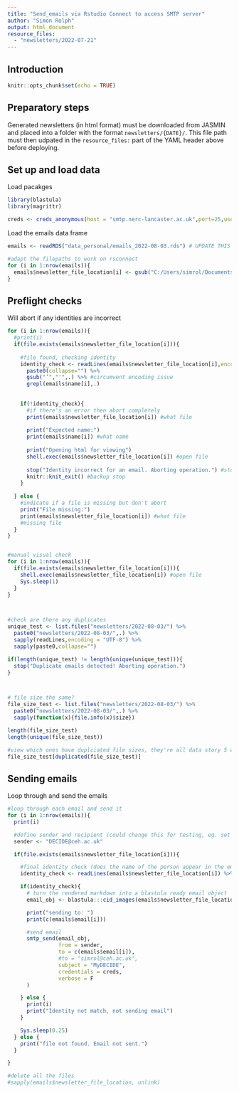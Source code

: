```yaml
---
title: "Send_emails via Rstudio Connect to access SMTP server"
author: "Simon Rolph"
output: html_document
resource_files:
  - "newsletters/2022-07-21"
---
```



## Introduction



```r
knitr::opts_chunk$set(echo = TRUE)
```

## Preparatory steps

Generated newsletters (in html format) must be downloaded from JASMIN and placed into a folder with the format `newsletters/{DATE}/`. This file path must then udpated in the `resource_files:` part of the YAML header above before deploying.

## Set up and load data

Load pacakges

```r
library(blastula)
library(magrittr)

creds <- creds_anonymous(host = "smtp.nerc-lancaster.ac.uk",port=25,use_ssl = T)

```

Load the emails data frame

```r
emails <- readRDS("data_personal/emails_2022-08-03.rds") # UPDATE THIS TO THE LASTEST FILE

#adapt the filepaths to work on rsconnect
for (i in 1:nrow(emails)){
  emails$newsletter_file_location[i] <- gsub("C:/Users/simrol/Documents/R/DECIDE-WP3-newsletter/","", emails$newsletter_file_location[i])
}

```

## Preflight checks

Will abort if any identities are incorrect

```r
for (i in 1:nrow(emails)){
  #print(i)
  if(file.exists(emails$newsletter_file_location[i])){
    
    #file found, checking identity
    identity_check <- readLines(emails$newsletter_file_location[i],encoding = "UTF-8") %>% 
      paste0(collapse="") %>% 
      gsub("’","'",.) %>% #circumvent encoding issue
      grepl(emails$name[i],.)
    
    
    if(!identity_check){
      #if there's an error then abort completely
      print(emails$newsletter_file_location[i]) #what file
      
      print("Expected name:")
      print(emails$name[i]) #what name
      
      print("Opening html for viewing")
      shell.exec(emails$newsletter_file_location[i]) #open file
      
      stop("Identity incorrect for an email. Aborting operation.") #stop
      knitr::knit_exit() #backup stop
    }
    
  } else {
    #indicate if a file is missing but don't abort
    print("File missing:")
    print(emails$newsletter_file_location[i]) #what file
    #missing file
  }
}


#manual visual check
for (i in 1:nrow(emails)){
  if(file.exists(emails$newsletter_file_location[i])){
    shell.exec(emails$newsletter_file_location[i]) #open file
    Sys.sleep(1)
  }
}



#check are there any duplicates
unique_test <- list.files("newsletters/2022-08-03/") %>%
  paste0("newsletters/2022-08-03/",.) %>%
  sapply(readLines,encoding = "UTF-8") %>%
  sapply(paste0,collapse="")

if(length(unique_test) != length(unique(unique_test))){
  stop("Duplicate emails detected! Aborting operation.")
}



# file size the same?
file_size_test <- list.files("newsletters/2022-08-03/") %>%
  paste0("newsletters/2022-08-03/",.) %>%
  sapply(function(x){file.info(x)$size})

length(file_size_test)
length(unique(file_size_test))

#view which ones have duplciated file sizes, they're all data story 5 which are very similar anyway so that is expected
file_size_test[duplicated(file_size_test)]

```


## Sending emails

Loop through and send the emails

```r

#loop through each email and send it
for (i in 1:nrow(emails)){
  print(i)

  #define sender and recipient (could change this for testing, eg. set the recipient to your email to generate a batch of emails for different users but then see what they look like in your own inbox without spamming real users.)
  sender <- "DECIDE@ceh.ac.uk"

  if(file.exists(emails$newsletter_file_location[i])){

    #final identity check (does the name of the person appear in the email content)
    identity_check <- readLines(emails$newsletter_file_location[i]) %>% paste0(collapse="") %>% grepl(emails$name[i],.)

    if(identity_check){
      # turn the rendered markdown into a blastula ready email object
      email_obj <- blastula:::cid_images(emails$newsletter_file_location[i])

      print("sending to: ")
      print(c(emails$email[i]))

      #send email
      smtp_send(email_obj,
                from = sender,
                to = c(emails$email[i]),
                #to = "simrol@ceh.ac.uk",
                subject = "MyDECIDE",
                credentials = creds,
                verbose = F
      )

    } else {
      print(i)
      print("Identity not match, not sending email")
    }

    Sys.sleep(0.25)
  } else {
    print("file not found. Email not sent.")
  }

}

#delete all the files
#sapply(emails$newsletter_file_location, unlink)

```